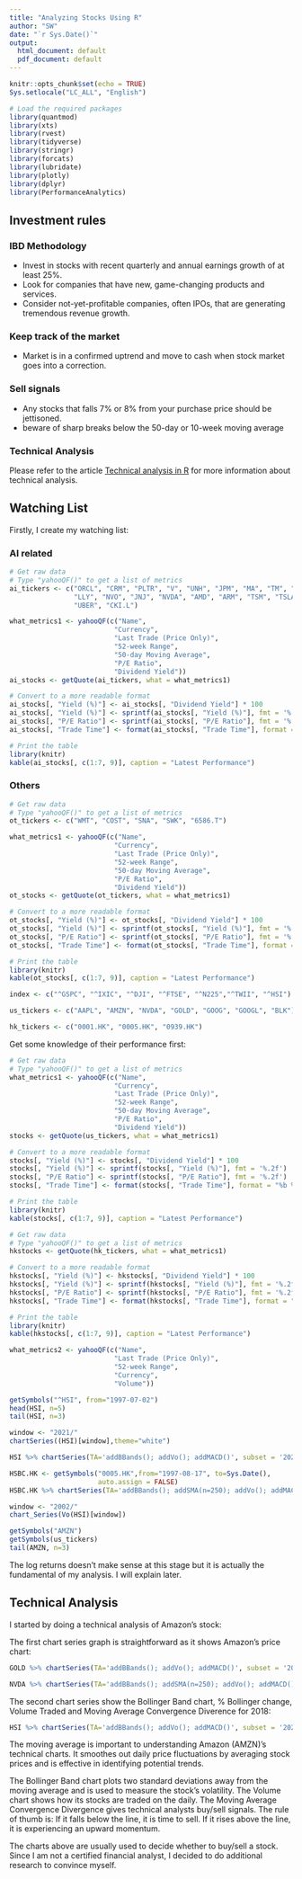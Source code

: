 ```yaml
---
title: "Analyzing Stocks Using R"
author: "SW"
date: "`r Sys.Date()`"
output:
  html_document: default
  pdf_document: default
---
```


```r
knitr::opts_chunk$set(echo = TRUE)
Sys.setlocale("LC_ALL", "English")
```


```r
# Load the required packages
library(quantmod)
library(xts)
library(rvest)
library(tidyverse)
library(stringr)
library(forcats)
library(lubridate)
library(plotly)
library(dplyr)
library(PerformanceAnalytics)
```


## Investment rules

### IBD Methodology

* Invest in stocks with recent quarterly and annual earnings growth of at least 25%.
* Look for companies that have new, game-changing products and services.
* Consider not-yet-profitable companies, often IPOs, that are generating tremendous revenue growth.


### Keep track of the market

* Market is in a confirmed uptrend and move to cash when stock market goes into a correction.


### Sell signals

* Any stocks that falls 7% or 8% from your purchase price should be jettisoned.
* beware of sharp breaks below the 50-day or 10-week moving average


### Technical Analysis

Please refer to the article [Technical analysis in R](https://rpubs.com/Veroni/1023480) for more information about technical analysis.


## Watching List

Firstly, I create my watching list:

### AI related

```r
# Get raw data
# Type "yahooQF()" to get a list of metrics
ai_tickers <- c("ORCL", "CRM", "PLTR", "V", "UNH", "JPM", "MA", "TM", "SIEGY",
                "LLY", "NVO", "JNJ", "NVDA", "AMD", "ARM", "TSM", "TSLA",
                "UBER", "CKI.L")

what_metrics1 <- yahooQF(c("Name",
                          "Currency",
                          "Last Trade (Price Only)",
                          "52-week Range",
                          "50-day Moving Average",
                          "P/E Ratio",
                          "Dividend Yield"))
ai_stocks <- getQuote(ai_tickers, what = what_metrics1)

# Convert to a more readable format
ai_stocks[, "Yield (%)"] <- ai_stocks[, "Dividend Yield"] * 100
ai_stocks[, "Yield (%)"] <- sprintf(ai_stocks[, "Yield (%)"], fmt = '%.2f')
ai_stocks[, "P/E Ratio"] <- sprintf(ai_stocks[, "P/E Ratio"], fmt = '%.2f')
ai_stocks[, "Trade Time"] <- format(ai_stocks[, "Trade Time"], format = "%b %d, %Y")

# Print the table
library(knitr)
kable(ai_stocks[, c(1:7, 9)], caption = "Latest Performance")
```


### Others

```r
# Get raw data
# Type "yahooQF()" to get a list of metrics
ot_tickers <- c("WMT", "COST", "SNA", "SWK", "6586.T")

what_metrics1 <- yahooQF(c("Name",
                          "Currency",
                          "Last Trade (Price Only)",
                          "52-week Range",
                          "50-day Moving Average",
                          "P/E Ratio",
                          "Dividend Yield"))
ot_stocks <- getQuote(ot_tickers, what = what_metrics1)

# Convert to a more readable format
ot_stocks[, "Yield (%)"] <- ot_stocks[, "Dividend Yield"] * 100
ot_stocks[, "Yield (%)"] <- sprintf(ot_stocks[, "Yield (%)"], fmt = '%.2f')
ot_stocks[, "P/E Ratio"] <- sprintf(ot_stocks[, "P/E Ratio"], fmt = '%.2f')
ot_stocks[, "Trade Time"] <- format(ot_stocks[, "Trade Time"], format = "%b %d, %Y")

# Print the table
library(knitr)
kable(ot_stocks[, c(1:7, 9)], caption = "Latest Performance")
```








```r
index <- c("^GSPC", "^IXIC", "^DJI", "^FTSE", "^N225","^TWII", "^HSI")

us_tickers <- c("AAPL", "AMZN", "NVDA", "GOLD", "GOOG", "GOOGL", "BLK")

hk_tickers <- c("0001.HK", "0005.HK", "0939.HK")
```

Get some knowledge of their performance first:

```r
# Get raw data
# Type "yahooQF()" to get a list of metrics
what_metrics1 <- yahooQF(c("Name",
                          "Currency",
                          "Last Trade (Price Only)",
                          "52-week Range",
                          "50-day Moving Average",
                          "P/E Ratio",
                          "Dividend Yield"))
stocks <- getQuote(us_tickers, what = what_metrics1)

# Convert to a more readable format
stocks[, "Yield (%)"] <- stocks[, "Dividend Yield"] * 100
stocks[, "Yield (%)"] <- sprintf(stocks[, "Yield (%)"], fmt = '%.2f')
stocks[, "P/E Ratio"] <- sprintf(stocks[, "P/E Ratio"], fmt = '%.2f')
stocks[, "Trade Time"] <- format(stocks[, "Trade Time"], format = "%b %d, %Y")

# Print the table
library(knitr)
kable(stocks[, c(1:7, 9)], caption = "Latest Performance")
```


```r
# Get raw data
# Type "yahooQF()" to get a list of metrics
hkstocks <- getQuote(hk_tickers, what = what_metrics1)

# Convert to a more readable format
hkstocks[, "Yield (%)"] <- hkstocks[, "Dividend Yield"] * 100
hkstocks[, "Yield (%)"] <- sprintf(hkstocks[, "Yield (%)"], fmt = '%.2f')
hkstocks[, "P/E Ratio"] <- sprintf(hkstocks[, "P/E Ratio"], fmt = '%.2f')
hkstocks[, "Trade Time"] <- format(hkstocks[, "Trade Time"], format = "%b %d, %Y")

# Print the table
library(knitr)
kable(hkstocks[, c(1:7, 9)], caption = "Latest Performance")
```



```r
what_metrics2 <- yahooQF(c("Name",
                          "Last Trade (Price Only)",
                          "52-week Range",
                          "Currency",
                          "Volume"))
```

```r
getSymbols("^HSI", from="1997-07-02")
head(HSI, n=5)
tail(HSI, n=3)
```

```r
window <- "2021/"
chartSeries((HSI)[window],theme="white")
```

```r
HSI %>% chartSeries(TA='addBBands(); addVo(); addMACD()', subset = '2023/', theme = "white")
```

```r
HSBC.HK <- getSymbols("0005.HK",from="1997-08-17", to=Sys.Date(),
                      auto.assign = FALSE)
HSBC.HK %>% chartSeries(TA='addBBands(); addSMA(n=250); addVo(); addMACD()', subset = '2023/', theme = "white")
```





```r
window <- "2002/"
chart_Series(Vo(HSI)[window])
```


```r
getSymbols("AMZN")
getSymbols(us_tickers)
tail(AMZN, n=3)
```


The log returns doesn’t make sense at this stage but it is actually the fundamental of my analysis. I will explain later.

## Technical Analysis

I started by doing a technical analysis of Amazon’s stock:

The first chart series graph is straightforward as it shows Amazon’s price chart:

```r
GOLD %>% chartSeries(TA='addBBands(); addVo(); addMACD()', subset = '2023/', theme = "white")
```

```r
NVDA %>% chartSeries(TA='addBBands(); addSMA(n=250); addVo(); addMACD()', subset = '2023/', theme = "white")
```


The second chart series show the Bollinger Band chart, % Bollinger change, Volume
Traded and Moving Average Convergence Diverence for 2018:

```r
HSI %>% chartSeries(TA='addBBands(); addVo(); addMACD()', subset = '2023/', theme = "white")
```



The moving average is important to understanding Amazon (AMZN)’s technical charts. It smoothes out daily price fluctuations by averaging stock prices and is effective in identifying potential trends.

The Bollinger Band chart plots two standard deviations away from the moving average and is used to measure the stock’s volatility. The Volume chart shows how its stocks are traded on the daily. The Moving Average Convergence Divergence gives technical analysts buy/sell signals. The rule of thumb is: If it falls below the line, it is time to sell. If it rises above the line, it is experiencing an upward momentum.

The charts above are usually used to decide whether to buy/sell a stock. Since I am not a certified financial analyst, I decided to do additional research to convince myself.
